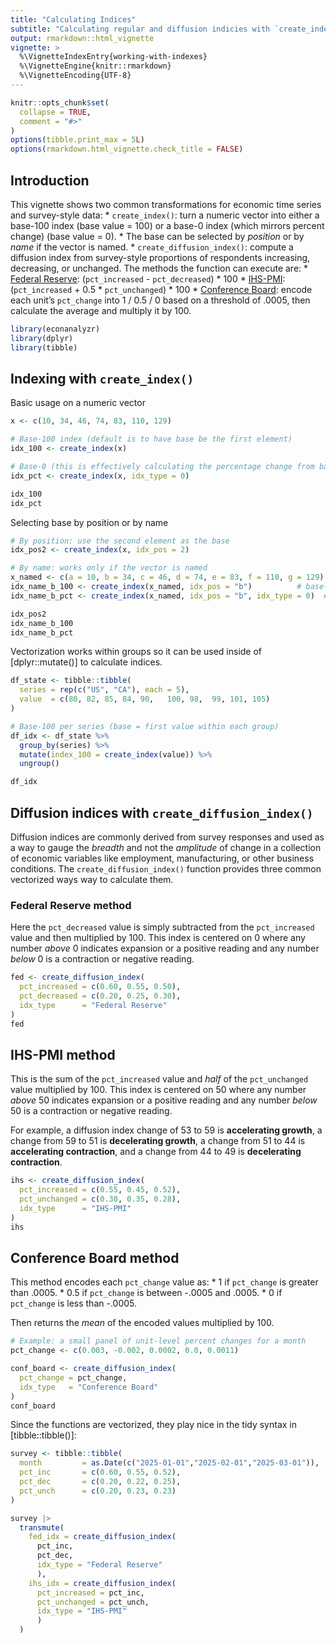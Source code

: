 ```yaml
---
title: "Calculating Indices"
subtitle: "Calculating regular and diffusion indicies with `create_index()` and `create_diffusion_index()` from `{econanalyzr}`"
output: rmarkdown::html_vignette
vignette: >
  %\VignetteIndexEntry{working-with-indexes}
  %\VignetteEngine{knitr::rmarkdown}
  %\VignetteEncoding{UTF-8}
---
```


```r
knitr::opts_chunk$set(
  collapse = TRUE,
  comment = "#>"
)
options(tibble.print_max = 5L)
options(rmarkdown.html_vignette.check_title = FALSE)
```
## Introduction

This vignette shows two common transformations for economic time series and survey-style data:
* `create_index()`: turn a numeric vector into either a base-100 index (base value = 100) or a base-0 index (which mirrors percent change) (base value = 0).
  * The base can be selected by _position_ or by _name_ if the vector is named.
* `create_diffusion_index()`: compute a diffusion index from survey-style proportions of respondents increasing, decreasing, or unchanged. The methods the function can execute are:
  * [Federal Reserve](https://www.richmondfed.org/-/media/richmondfedorg/publications/research/economic_quarterly/2004/fall/pdf/harrisowenssarte.pdf): (`pct_increased` - `pct_decreased`) * 100
  * [IHS-PMI](https://cdn.ihsmarkit.com/www/pdf/1218/IHS-Markit-PMI-Introduction.pdf): (`pct_increased` + 0.5 * `pct_unchanged`) * 100
  * [Conference Board](https://www.conference-board.org/data/bci/index.cfm?id=2180): encode each unit’s `pct_change` into 1 / 0.5 / 0 based on a threshold of .0005, then calculate the average and multiply it by 100.

```r
library(econanalyzr)
library(dplyr)
library(tibble)
```

## Indexing with `create_index()`
Basic usage on a numeric vector

```r
x <- c(10, 34, 46, 74, 83, 110, 129)

# Base-100 index (default is to have base be the first element)
idx_100 <- create_index(x)

# Base-0 (this is effectively calculating the percentage change from base and multiplying by 100)
idx_pct <- create_index(x, idx_type = 0)

idx_100
idx_pct
```

Selecting base by position or by name
```r
# By position: use the second element as the base
idx_pos2 <- create_index(x, idx_pos = 2)

# By name: works only if the vector is named
x_named <- c(a = 10, b = 34, c = 46, d = 74, e = 83, f = 110, g = 129)
idx_name_b_100 <- create_index(x_named, idx_pos = "b")          # base-100
idx_name_b_pct <- create_index(x_named, idx_pos = "b", idx_type = 0)  # % from "b"

idx_pos2
idx_name_b_100
idx_name_b_pct

```

Vectorization works within groups so it can be used inside of [dplyr::mutate()]
to calculate indices.

```r
df_state <- tibble::tibble(
  series = rep(c("US", "CA"), each = 5),
  value  = c(80, 82, 85, 84, 90,   100, 98,  99, 101, 105)
)

# Base-100 per series (base = first value within each group)
df_idx <- df_state %>%
  group_by(series) %>%
  mutate(index_100 = create_index(value)) %>%
  ungroup()

df_idx
```

## Diffusion indices with `create_diffusion_index()`
Diffusion indices are commonly derived from survey responses and used as a way to gauge
the _breadth_ and not the _amplitude_ of change in a collection of economic variables like employment, manufacturing, or other business conditions. 
The `create_diffusion_index()` function provides three common vectorized ways way to calculate them.

### Federal Reserve method
Here the `pct_decreased` value is simply subtracted from the `pct_increased` value and then multiplied by 100. This index is centered on 0 where any number _above_ 0 indicates expansion or a positive reading and any number _below_ 0 is a contraction or negative reading. 
```r
fed <- create_diffusion_index(
  pct_increased = c(0.60, 0.55, 0.50),
  pct_decreased = c(0.20, 0.25, 0.30),
  idx_type      = "Federal Reserve"
)
fed
```

## IHS-PMI method
This is the sum of the `pct_increased` value and _half_ of the `pct_unchanged` value multiplied by 100. This index is centered on 50 where any number _above_ 50 indicates expansion or a positive reading and any number _below_ 50 is a contraction or negative reading. 

For example, a diffusion index change of 53 to 59 is __accelerating growth__, a change from 59 to 51 is __decelerating growth__, a change from 51 to 44 is __accelerating contraction__, and a change from 44 to 49 is __decelerating contraction__.
```r
ihs <- create_diffusion_index(
  pct_increased = c(0.55, 0.45, 0.52),
  pct_unchanged = c(0.30, 0.35, 0.28),
  idx_type      = "IHS-PMI"
)
ihs
```

## Conference Board method
This method encodes each `pct_change` value as:
* 1 if `pct_change` is greater than .0005.
* 0.5 if `pct_change` is between -.0005 and .0005.
* 0 if `pct_change` is less than -.0005.

Then returns the _mean_ of the encoded values multiplied by 100.
```r
# Example: a small panel of unit-level percent changes for a month
pct_change <- c(0.003, -0.002, 0.0002, 0.0, 0.0011)

conf_board <- create_diffusion_index(
  pct_change = pct_change,
  idx_type   = "Conference Board"
)
conf_board

```

Since the functions are vectorized, they play nice in the tidy syntax in [tibble::tibble()]:

```r
survey <- tibble::tibble(
  month         = as.Date(c("2025-01-01","2025-02-01","2025-03-01")),
  pct_inc       = c(0.60, 0.55, 0.52),
  pct_dec       = c(0.20, 0.22, 0.25),
  pct_unch      = c(0.20, 0.23, 0.23)
)

survey |> 
  transmute(
    fed_idx = create_diffusion_index(
      pct_inc, 
      pct_dec, 
      idx_type = "Federal Reserve"
      ),
    ihs_idx = create_diffusion_index(
      pct_increased = pct_inc, 
      pct_unchanged = pct_unch, 
      idx_type = "IHS-PMI"
      )
  )

```



